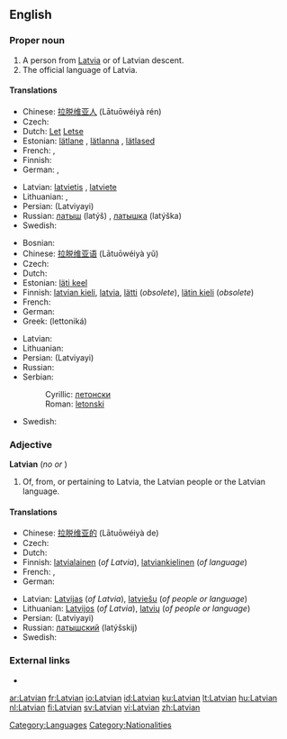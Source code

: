 {{see|latvian}}
==English==

===Proper noun===
{{wikipedia}}
{{en-proper noun}}

# A person from [[Latvia]] or of Latvian descent.
# The official language of Latvia.

====Translations====
{{trans-top|person}}
* Chinese: [[拉脱维亚人]] (Lātuōwéiyà rén)
* Czech: {{t-|cs|Lotyš|m}}
* Dutch: [[Let]] {{m}} [[Letse]] {{f}}
* Estonian: [[lätlane]] {{m|f}}, [[lätlanna]] {{f}}, [[lätlased]] {{p}}
* French: {{t-|fr|Letton|m}}, {{t-|fr|Lettone|f}}
* Finnish: {{t+|fi|latvialainen}}
* German: {{t+|de|Lette|m}}, {{t+|de|Lettin|f}}
{{trans-mid}}
* Latvian: [[latvietis]] {{m}}, [[latviete]] {{f}}
* Lithuanian: {{t+|lt|latvis|m|xs=Lithuanian}}, {{t+|lt|latvė|f|xs=Lithuanian}}
* Persian: {{fa-Arab|[[لاتویایی]]}} (Latviyayi)
* Russian: [[латыш]] (latýš) {{m}}, [[латышка]] (latýška) {{f}}
* Swedish: {{t+|sv|lett|c}}
{{trans-bottom}}

{{trans-top|language}}
* Bosnian: {{t-|bs|letonski|m}}
* Chinese: [[拉脱维亚语]] (Lātuōwéiyà yǔ)
* Czech: {{t-|cs|lotyština|f}}
* Dutch: {{t+|nl|Lets}}
* Estonian: [[läti keel]]
* Finnish: [[latvian kieli]], [[latvia]], [[lätti]] (''obsolete''), [[lätin kieli]] (''obsolete'')
* French: {{t+|fr|letton|m}}
* German: {{t-|de|Lettisch|n}}
* Greek: {{t+|el|λεττονικά|n|p|sc=Grek}} (lettoniká)
{{trans-mid}}
* Latvian: {{t+|lv|latviešu valoda|f|xs=Latvian}}
* Lithuanian: {{t+|lt|latvių kalba|xs=Lithuanian}}
* Persian: {{fa-Arab|[[لاتویایی]]}} (Latviyayi)
* Russian: {{t+|ru|латышский|tr=latýšskij|sc=Cyrl}}
* Serbian:
*: Cyrillic: [[летонски#Serbian|летонски]] {{m}}
*: Roman: [[letonski#Serbian|letonski]] {{m}}
* Swedish: {{t+|sv|lettiska}}
{{trans-bottom}}

===Adjective===
'''Latvian''' (''no'' {{compar}} ''or'' {{superl}})

# Of, from, or pertaining to Latvia, the Latvian people or the Latvian language.

====Translations====
{{trans-top|pertaining to Latvia or the Latvian language}}
* Chinese: [[拉脱维亚的]] (Lātuōwéiyà de)
* Czech: {{t-|cs|lotyšský|m}}
* Dutch: {{t+|nl|Lets}}
* Finnish: [[latvialainen]] (''of Latvia''), [[latviankielinen]] (''of language'')
* French: {{t+|fr|letton|m}}, {{t-|fr|lettone|f}}
* German: {{t+|de|lettisch}}
{{trans-mid}}
* Latvian: [[Latvijas]] (''of Latvia''), [[latviešu]] (''of people or language'')
* Lithuanian: [[Latvijos]] (''of Latvia''), [[latvių]] (''of people or language'')
* Persian: {{fa-Arab|[[لاتویایی]]}} (Latviyayi)
* Russian: [[латышский]] (latýšskij)
* Swedish: {{t+|sv|lettisk}}
{{trans-bottom}}

===External links===
* {{ethnologue|code=lav}}

{{interwiktionary|code=lv}}

[[Category:Languages]]
[[Category:Nationalities]]

[[ar:Latvian]]
[[fr:Latvian]]
[[io:Latvian]]
[[id:Latvian]]
[[ku:Latvian]]
[[lt:Latvian]]
[[hu:Latvian]]
[[nl:Latvian]]
[[fi:Latvian]]
[[sv:Latvian]]
[[vi:Latvian]]
[[zh:Latvian]]